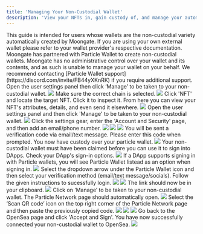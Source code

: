 ```yaml
---
title: 'Managing Your Non-Custodial Wallet'
description: 'View your NFTs in, gain custody of, and manage your automatically generated wallet.'
---
```

<Info>
    This guide is intended for users whose wallets are the non-custodial variety automatically created by Moongate. If you are 
    using your own external wallet please refer to your wallet provider's respective documentation.
</Info>
<Warning>
    Moongate has partnered with Particle Wallet to create non-custodial wallets. Moongate has no administrative control over your wallet and its contents, and as such is unable to manage your wallet on your behalf. 
    We recommend contacting [Particle Wallet support](https://discord.com/invite/FB44yXKnRK) if you require additional support.
</Warning>
<Accordion title="View NFTs in Your Non-Custodial Wallet">
    <Steps>
        <Step title="Log in to Moongate">
        </Step>
        <Step title="Open your wallet">
            Open the user settings panel then click ‘Manage’ to be taken to your non-custodial wallet.
            <img src="/user-guide/images/managing-wallet/manage-non-custodial-wallet/manage assets button.gif"/>
        </Step>
        <Step title="Select the correct chain">
            Make sure the correct chain is selected. 
            <img src="/user-guide/images/managing-wallet/manage-non-custodial-wallet/add chain.gif"/>
        </Step>
        <Step title="View your NFT">
            Click 'NFT' and locate the target NFT. Click it to inspect it. From here you can view your NFT's attributes, details, and even send it elsewhere.
            <img src="/user-guide/images/managing-wallet/manage-non-custodial-wallet/view nft.gif"/>
        </Step>
    </Steps>
</Accordion>
<Accordion title="Claiming Your Non-Custodial Wallet">
    <Steps>    
        <Step title="Access your non-custodial wallet">
            Open the user settings panel and then click 'Manage' to be taken to your non-custodial wallet.
            <img src="/user-guide/images/managing-wallet/manage-non-custodial-wallet/manage assets button.gif"/>
        </Step>
        <Step title="Verify your wallet via email or phone number">
            Click the settings gear, enter the 'Account and Security' page, and then add an email/phone number.
            <img src="/user-guide/images/managing-wallet/manage-non-custodial-wallet/pw setting.png"/>
            <img src="/user-guide/images/managing-wallet/manage-non-custodial-wallet/pw acct security.png"/>
            <img src="/user-guide/images/managing-wallet/manage-non-custodial-wallet/pw set email.png"/>
            You will be sent a verification code via email/text message. Please enter this code when prompted. 
            You now have custody over your particle wallet.
            <img src="/user-guide/images/managing-wallet/manage-non-custodial-wallet/pw enter code.png"/>
        </Step>
    </Steps>
</Accordion>

<Accordion title="Signing into DApps With Your Wallet">
    <Warning>Your non-custodial wallet must have been claimed before you can use it to sign into DApps.</Warning>
    <Steps>        
        <Step title="Confirm the DApp supports Particle Wallet sign in">     
            Check your DApp's sign-in options.       
            <img src="/user-guide/images/managing-wallet/manage-non-custodial-wallet/dapp connect.png"/>
            If a DApp supports signing in with Particle wallets, you will see Particle Wallet listead as an option when signing in.
            <img src="/user-guide/images/managing-wallet/manage-non-custodial-wallet/particle signin.png"/>
        </Step>
        <Step title="Sign in using Particle Wallet">
            Select the dropdown arrow under the Particle Wallet icon and then select your verification method (email/text message/socials).
            Follow the given instructions to sucessfully login.
            <img src="/user-guide/images/managing-wallet/manage-non-custodial-wallet/orinoco flow.gif"/>
        </Step>
    </Steps>

</Accordion>
<Accordion title="Signing into OpenSea With Your Wallet">
    <Steps>        
        <Step title="Select the WalletConnect option on OpenSea">
            <img src="/user-guide/images/managing-wallet/manage-non-custodial-wallet/walletconnectonopensea.png"/>
        </Step>
        <Step title="Copy WalletConnect link">
            The link should now be in your clipboard.
            <img src="/user-guide/images/managing-wallet/manage-non-custodial-wallet/copywalletcode.png"/>
        </Step>
        <Step title="Assess your wallet on your Moongate profile">     
            Click on ‘Manage’ to be taken to your non-custodial wallet. The Particle Network page should automatically open.
            <img src="/user-guide/images/managing-wallet/manage-non-custodial-wallet/managewallet.png"/>
        </Step>
        <Step title="Paste the copied WalletConnect code on Particle Network">
            Select the ‘Scan QR code’ icon on the top right corner of the Particle Network page and then paste the previously copied code.
            <img src="/user-guide/images/managing-wallet/manage-non-custodial-wallet/pastewalletcode.png"/>
        </Step>
        <Step title="Agree to connect your wallet">
            <img src="/user-guide/images/managing-wallet/manage-non-custodial-wallet/connectonpn.png"/>
            <img src="/user-guide/images/managing-wallet/manage-non-custodial-wallet/confirmonpn.png"/>
        </Step>
         <Step title="Confirm on OpenSea">
            Go back to the OpenSea page and click 'Accept and Sign'. You have now successfully connected your non-custodial wallet to OpenSea.
            <img src="/user-guide/images/managing-wallet/manage-non-custodial-wallet/acceptonopensea.png"/>
        </Step>
    </Steps>
</Accordion>